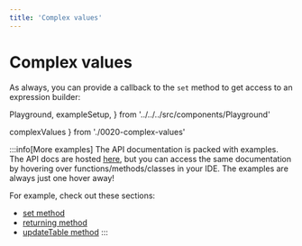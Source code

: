 ```yaml
---
title: 'Complex values'
---
```


# Complex values

As always, you can provide a callback to the `set` method to get access
to an expression builder:

  Playground,
  exampleSetup,
} from '../../../src/components/Playground'

  complexValues
} from './0020-complex-values'

<div style={{ marginBottom: '1em' }}>
  <Playground code={complexValues} setupCode={exampleSetup} />
</div>

:::info[More examples]
The API documentation is packed with examples. The API docs are hosted [here](https://kysely-org.github.io/kysely-apidoc/),
but you can access the same documentation by hovering over functions/methods/classes in your IDE. The examples are always
just one hover away!

For example, check out these sections:
 - [set method](https://kysely-org.github.io/kysely-apidoc/classes/UpdateQueryBuilder.html#set)
 - [returning method](https://kysely-org.github.io/kysely-apidoc/classes/UpdateQueryBuilder.html#returning)
 - [updateTable method](https://kysely-org.github.io/kysely-apidoc/classes/Kysely.html#updateTable)
:::
